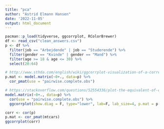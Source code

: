```yaml
---
title: "pca"
author: "Astrid Elmann Hansen"
date: '2022-11-05'
output: html_document
---
```


```r
pacman::p_load(tidyverse, ggcorrplot, RColorBrewer)
df <- read_csv("clean_answers.csv")
p <- df %>% 
  filter(job == "Arbejdende" | job == "Studerende") %>% 
  filter(gender == "Kvinde" | gender == "Mand") %>% 
  filter(age >= 18 & age <= 30) %>% 
  select(20:64)
```


```r
# http://www.sthda.com/english/wiki/ggcorrplot-visualization-of-a-correlation-matrix-using-ggplot2
p.mat <- model.matrix(~0+., data=p) %>% 
  cor_pmat(use = "pairwise.complete.obs")

# https://stackoverflow.com/questions/52554336/plot-the-equivalent-of-correlation-matrix-for-factors-categorical-data-and-mi
model.matrix(~0+., data=p) %>% 
  cor(use = "pairwise.complete.obs") %>% 
  ggcorrplot(show.diag = F, type="lower", lab=F, lab_size=4, p.mat = p.mat, hc.order = TRUE)
```

```r
corr <- cor(p)
p.mat <- cor_pmat(mtcars)
ggcorrplot(corr)
```

